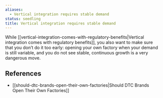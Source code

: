 ```yaml
---
aliases:
  - Vertical integration requires stable demand
status: seedling
title: Vertical integration requires stable demand
---
```

While [[vertical-integration-comes-with-regulatory-benefits|Vertical integration comes with regulatory benefits]], you also want to make sure that you don’t do it too early: opening your own factory when your demand is still variable, and you do not see stable, continuous growth is a very dangerous move.

## References

- [[should-dtc-brands-open-their-own-factories|Should DTC Brands Open Their Own Factories]]
